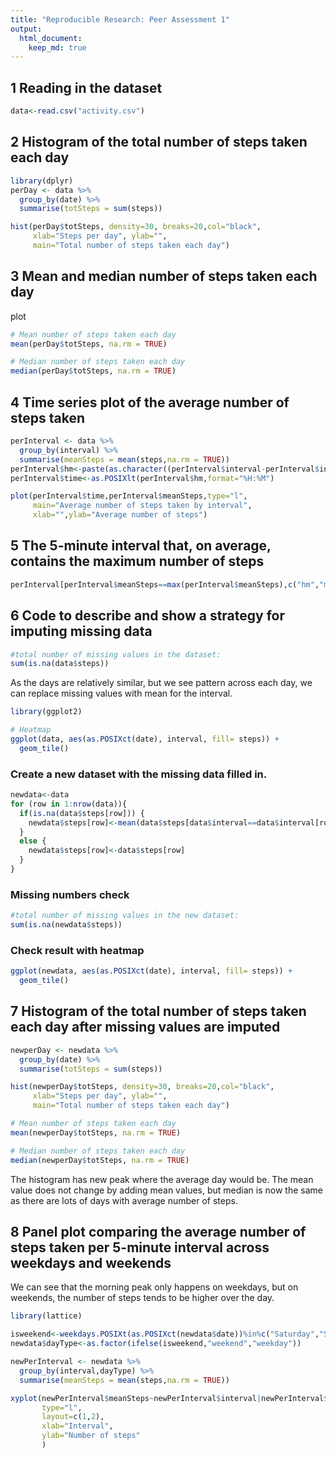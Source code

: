 ---
title: "Reproducible Research: Peer Assessment 1"
output: 
  html_document:
    keep_md: true
---


## 1 Reading in the dataset
```{r}
data<-read.csv("activity.csv")

```
## 2 Histogram of the total number of steps taken each day
```{r}
library(dplyr)
perDay <- data %>%
  group_by(date) %>%
  summarise(totSteps = sum(steps))

hist(perDay$totSteps, density=30, breaks=20,col="black",  
     xlab="Steps per day", ylab="",  
     main="Total number of steps taken each day")
```

## 3 Mean and median number of steps taken each day
plot
```{r}
# Mean number of steps taken each day
mean(perDay$totSteps, na.rm = TRUE)
```
```{r}
# Median number of steps taken each day
median(perDay$totSteps, na.rm = TRUE)
```

## 4 Time series plot of the average number of steps taken
```{r}
perInterval <- data %>%
  group_by(interval) %>%
  summarise(meanSteps = mean(steps,na.rm = TRUE))
perInterval$hm<-paste(as.character((perInterval$interval-perInterval$interval%%100)/100),":",as.character(perInterval$interval%%100),sep="")
perInterval$time<-as.POSIXlt(perInterval$hm,format="%H:%M")

plot(perInterval$time,perInterval$meanSteps,type="l",
     main="Average number of steps taken by interval",
     xlab="",ylab="Average number of steps")

```

## 5 The 5-minute interval that, on average, contains the maximum number of steps


```{r}
perInterval[perInterval$meanSteps==max(perInterval$meanSteps),c("hm","meanSteps")]
```

## 6 Code to describe and show a strategy for imputing missing data

```{r}
#total number of missing values in the dataset:
sum(is.na(data$steps)) 

```

As the days are relatively similar, but we see pattern across each day, we can replace missing values with mean for the interval.

```{r}
library(ggplot2)

# Heatmap 
ggplot(data, aes(as.POSIXct(date), interval, fill= steps)) + 
  geom_tile()
```
### Create a new dataset with the missing data filled in.
```{r}
newdata<-data
for (row in 1:nrow(data)){
  if(is.na(data$steps[row])) {
    newdata$steps[row]<-mean(data$steps[data$interval==data$interval[row]],na.rm=TRUE)    
  }
  else {
    newdata$steps[row]<-data$steps[row]
  }
}
```

### Missing numbers check
```{r}
#total number of missing values in the new dataset:
sum(is.na(newdata$steps)) 
```

### Check result with heatmap 
```{r}
ggplot(newdata, aes(as.POSIXct(date), interval, fill= steps)) + 
  geom_tile()
```

## 7 Histogram of the total number of steps taken each day after missing values are imputed

```{r}
newperDay <- newdata %>%
  group_by(date) %>%
  summarise(totSteps = sum(steps))

hist(newperDay$totSteps, density=30, breaks=20,col="black",  
     xlab="Steps per day", ylab="",  
     main="Total number of steps taken each day")
```
 
```{r}
# Mean number of steps taken each day
mean(newperDay$totSteps, na.rm = TRUE)
```
```{r}
# Median number of steps taken each day
median(newperDay$totSteps, na.rm = TRUE)
```

The histogram has new peak where the average day would be. The mean value does not change by adding mean values, but median is now the same as there are lots of days with average number of steps.

## 8 Panel plot comparing the average number of steps taken per 5-minute interval across weekdays and weekends

We can see that the morning peak only happens on weekdays, but on weekends, the number of steps tends to be higher over the day.

```{r}
library(lattice)

isweekend<-weekdays.POSIXt(as.POSIXct(newdata$date))%in%c("Saturday","Sunday")
newdata$dayType<-as.factor(ifelse(isweekend,"weekend","weekday"))

newPerInterval <- newdata %>%
  group_by(interval,dayType) %>%
  summarise(meanSteps = mean(steps,na.rm = TRUE))

xyplot(newPerInterval$meanSteps~newPerInterval$interval|newPerInterval$dayType,
       type="l",
       layout=c(1,2),
       xlab="Interval",
       ylab="Number of steps"
       )
```

